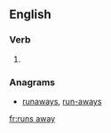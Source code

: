==English==

===Verb===
{{head|en|head=[[runs]] [[away]]}}

# {{en-third-person singular of|run away}}

===Anagrams===
* [[runaways#English|runaways]], [[run-aways#English|run-aways]]

[[fr:runs away]]